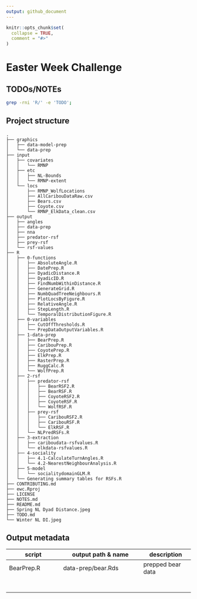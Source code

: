 ```yaml
---
output: github_document
---
```


<!-- README.md is generated from README.Rmd. Please edit that file -->

```r
knitr::opts_chunk$set(
  collapse = TRUE,
  comment = "#>"
)
```
# Easter Week Challenge

## TODOs/NOTEs

```bash
grep -rni 'R/' -e 'TODO';
```

## Project structure
```
.
├── graphics
│   ├── data-model-prep
│   └── data-prep
├── input
│   ├── covariates
│   │   └── RMNP
│   ├── etc
│   │   ├── NL-Bounds
│   │   └── RMNP-extent
│   └── locs
│       ├── RMNP_WolfLocations
│       ├── AllCaribouDataRaw.csv
│       ├── Bears.csv
│       ├── Coyote.csv
│       └── RMNP_ElkData_clean.csv
├── output
│   ├── angles
│   ├── data-prep
│   ├── nna
│   ├── predator-rsf
│   ├── prey-rsf
│   └── rsf-values
├── R
│   ├── 0-functions
│   │   ├── AbsoluteAngle.R
│   │   ├── DatePrep.R
│   │   ├── DyadicDistance.R
│   │   ├── DyadicID.R
│   │   ├── FindNumbWithinDistance.R
│   │   ├── GenerateGrid.R
│   │   ├── NumbQuadTreeNeighbours.R
│   │   ├── PlotLocsByFigure.R
│   │   ├── RelativeAngle.R
│   │   ├── StepLength.R
│   │   └── TemporalDistributionFigure.R
│   ├── 0-variables
│   │   ├── CutOffThresholds.R
│   │   └── PrepDataOutputVariables.R
│   ├── 1-data-prep
│   │   ├── BearPrep.R
│   │   ├── CaribouPrep.R
│   │   ├── CoyotePrep.R
│   │   ├── ElkPrep.R
│   │   ├── RasterPrep.R
│   │   ├── RuggCalc.R
│   │   └── WolfPrep.R
│   ├── 2-rsf
│   │   ├── predator-rsf
│   │   │   ├── BearRSF2.R
│   │   │   ├── BearRSF.R
│   │   │   ├── CoyoteRSF2.R
│   │   │   ├── CoyoteRSF.R
│   │   │   └── WolfRSF.R
│   │   ├── prey-rsf
│   │   │   ├── CaribouRSF2.R
│   │   │   ├── CaribouRSF.R
│   │   │   └── ElkRSF.R
│   │   └── NLPredRSFs.R
│   ├── 3-extraction
│   │   ├── cariboudata-rsfvalues.R
│   │   └── elkdata-rsfvalues.R
│   ├── 4-sociality
│   │   ├── 4.1-CalculateTurnAngles.R
│   │   └── 4.2-NearestNeighbourAnalysis.R
│   ├── 5-model
│   │   └── socialitydomainGLM.R
│   └── Generating summary tables for RSFs.R
├── CONTRIBUTING.md
├── ewc.Rproj
├── LICENSE
├── NOTES.md
├── README.md
├── Spring NL Dyad Distance.jpeg
├── TODO.md
└── Winter NL DI.jpeg
```

## Output metadata

script               | output path & name            | description
---------------------|-------------------------------|--------------------
BearPrep.R           | data-prep/bear.Rds            | prepped bear data
                     |                               | 
                     |                               | 
                     |                               | 
                     |                               | 
                     |                               | 
                     |                               | 
                     |                               | 
